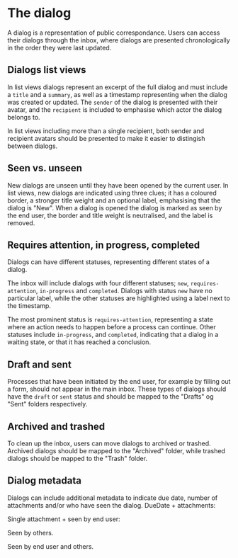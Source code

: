 
<Meta title="Dialog/Docs" />

# The dialog

A dialog is a representation of public correspondance. Users can access their dialogs through the inbox, where dialogs are presented chronologically in the order they were last updated.

## Dialogs list views

In list views dialogs represent an excerpt of the full dialog and must include a `title` and a `summary`, as well as a timestamp representing when the dialog was created or updated. The `sender` of the dialog is presented with their avatar, and
the `recipient` is included to emphasise which actor the dialog belongs to.

<Canvas of={DialogListItem.Default} />

In list views including more than a single recipient, both sender and recipient avatars should be presented to make it easier to distingish between dialogs.

<Canvas of={DialogListItem.GroupedAvatars} />

## Seen vs. unseen

New dialogs are unseen until they have been opened by the current user. In list views, new dialogs are indicated using three clues; it has a coloured border, a stronger title weight and an optional label, emphasising that the dialog is "New". When a dialog is opened the dialog is marked as seen by the end user, the border and title weight is neutralised, and the label is removed.

<Canvas of={DialogListItem.SeenVsUnseen} />

## Requires attention, in progress, completed

Dialogs can have different statuses, representing different states of a dialog.

The inbox will include dialogs with four different statuses; `new`, `requires-attention`, `in-progress` and `completed`. Dialogs with status `new` have no particular label, while the other statuses are highlighted using a label next to the timestamp.

The most prominent status is `requires-attention`, representing a state where an action needs to happen before a process can continue. Other statuses include `in-progress`, and `completed`, indicating that a dialog in a waiting state, or that it has reached a conclusion.

<Canvas of={DialogListItem.InboxStatuses} />

## Draft and sent

Processes that have been initiated by the end user, for example by filling out a form, should not appear in the main inbox. These types of dialogs should have the `draft` or `sent` status and should be mapped to the "Drafts" og "Sent" folders respectively.

<Canvas of={DialogListItem.DraftAndSent} />

## Archived and trashed

To clean up the inbox, users can move dialogs to archived or trashed. Archived dialogs should be mapped to the "Archived" folder, while trashed dialogs should be mapped to the "Trash" folder.

<Canvas of={DialogListItem.ArchivedAndTrashed} />

## Dialog metadata

Dialogs can include additional metadata to indicate due date, number of attachments and/or who have seen the dialog. DueDate + attachments:

<Canvas of={DialogMetadata.DueDate} />

Single attachment + seen by end user:

<Canvas of={DialogMetadata.SeenByEndUser} />

Seen by others.

<Canvas of={DialogMetadata.SeenByOthers} />

Seen by end user and others.

<Canvas of={DialogMetadata.SeenByEndUserAndOthers} />
